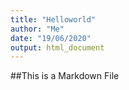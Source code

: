 ```yaml
---
title: "Helloworld"
author: "Me"
date: "19/06/2020"
output: html_document
---
```


##This is a Markdown File
